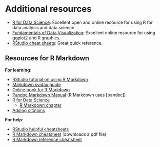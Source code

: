 # Additional resources

- [R for Data Science](http://r4ds.had.co.nz/): Excellent open and online resource for using R for data analysis and data science.
- [Fundamentals of Data Visualization](https://serialmentor.com/dataviz/): Excellent online resource for using ggplot2 and R graphics.
- [RStudio cheat sheets](https://www.rstudio.com/resources/cheatsheets/): Great quick reference.

## Resources for R Markdown {#resources-rmd}

**For learning**:

- [RStudio tutorial on using R Markdown](https://rmarkdown.rstudio.com/lesson-1.html)
- [Markdown syntax guide](https://rmarkdown.rstudio.com/authoring_basics.html)
- [Online book for R Markdown](https://bookdown.org/yihui/rmarkdown/)
- [Pandoc Markdown Manual](https://pandoc.org/MANUAL.html#pandocs-markdown) (R
Markdown uses [pandoc])
- [R for Data Science](http://r4ds.had.co.nz/)
    - [R Markdown chapter](https://r4ds.had.co.nz/r-markdown.html#r-markdown)
- [Adding citations](https://rmarkdown.rstudio.com/authoring_bibliographies_and_citations.html)

**For help**:

- [RStudio helpful cheatsheets](https://www.rstudio.com/resources/cheatsheets/)
- [R Markdown cheatsheet](https://github.com/rstudio/cheatsheets/raw/master/rmarkdown-2.0.pdf) (downloads a pdf file)
- [R Markdown reference cheatsheet](https://www.rstudio.com/wp-content/uploads/2015/03/rmarkdown-reference.pdf)
